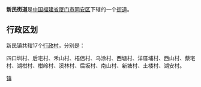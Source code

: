 {{中国乡级行政区
| 行政区全称 = 新民街道
| 景观照片文件名 = 
| 景观照片描述 = 
| 汉语拼音 = 
| 通用拼音 = 
| 注音符號 = 
| 其它标音类型1 = 
| 其它标音1 = 
| 其它标音类型2 = 
| 其它标音2 = 
| 其它语言类型1 = 
| 其它语言地名1 = 
| 其它语言类型2 = 
| 其它语言地名2 = 
| 上级行政区 = [[福建省|福建省]][[厦门市|厦门市]][[同安区|同安区]]
| 行政区类别 = [[街道|街道]]
| 行政区划代码 = 
| 地理坐标 = 
| 总面积 = 
| 户籍人口 = 
| 户籍人口年份 = 
| 常住人口 = 
| 常住人口年份 = 
| 人口密度 = 
| 行政区划 = 
| 官方网站 = 
| 政府驻地 = 
| 邮政编码 = 
| 毗邻行政区 = 
| 位置图文件名 = 
| 位置图描述 = 
}}
'''新民街道'''是[[中华人民共和国|中国]][[福建省|福建省]][[厦门市|厦门市]][[同安区|同安区]]下辖的一个[[街道|街道]]。

== 行政区划 ==

新民镇共辖17个[[行政村|行政村]]，分别是：

四口圳村、后宅村、禾山村、梧侣村、乌涂村、西塘村、洋厝埔村、西山村、蔡宅村、湖柑村、柑岭村、溪林村、后坂村、南山村、新塘村、土楼村、湖安村。

{{同安区行政区划}}
{{福建小作品}}
[[Category:同安区乡镇|镇]]